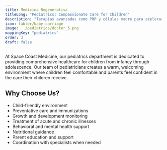 ```yaml
---
title: Medicina Regenerativa
titleLong: "Pediatrics: Compassionate Care for Children"
description: "Terapias avanzadas como PRP y células madre para acelerar la curación natural de tus tejidos."
icon: tabler/baby-carriage
image: ../pediatrics/doctor_5.png
mappingKey: "pediatrics"
order: 3
draft: false
---
```


At Space Coast Medicine, our pediatrics department is dedicated to providing comprehensive healthcare for children from infancy through adolescence. Our team of pediatricians creates a warm, welcoming environment where children feel comfortable and parents feel confident in the care their children receive.

## Why Choose Us?

- Child-friendly environment
- Preventative care and immunizations
- Growth and development monitoring
- Treatment of acute and chronic illnesses
- Behavioral and mental health support
- Nutritional guidance
- Parent education and support
- Coordination with specialists when needed
